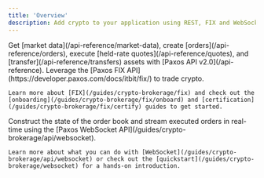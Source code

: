 ```yaml
---
title: 'Overview'
description: Add crypto to your application using REST, FIX and WebSocket APIs.
---
```


<Tabs>
  <Tab title="API">
    Get [market data](/api-reference/market-data), create [orders](/api-reference/orders), execute [held-rate quotes](/api-reference/quotes), and [transfer](/api-reference/transfers) assets with [Paxos API v2.0](/api-reference).
  </Tab>

  <Tab title="FIX">
    Leverage the [Paxos FIX API](https://developer.paxos.com/docs/itbit/fix/) to trade crypto.

    Learn more about [FIX](/guides/crypto-brokerage/fix) and check out the [onboarding](/guides/crypto-brokerage/fix/onboard) and [certification](/guides/crypto-brokerage/fix/certify) guides to get started.
  </Tab>

  <Tab title="WebSocket">
    Construct the state of the order book and stream executed orders in real-time using the [Paxos WebSocket API](/guides/crypto-brokerage/api/websocket).

    Learn more about what you can do with [WebSocket](/guides/crypto-brokerage/api/websocket) or check out the [quickstart](/guides/crypto-brokerage/websocket) for a hands-on introduction.
  </Tab>
</Tabs>
